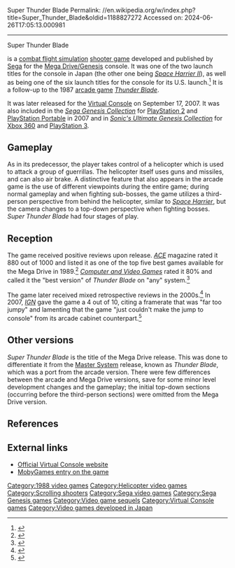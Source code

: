 Super Thunder Blade
Permalink: //en.wikipedia.org/w/index.php?title=Super_Thunder_Blade&oldid=1188827272
Accessed on: 2024-06-26T17:05:13.000981



------
Super Thunder Blade
{{More citations needed|date=February 2007}}
{{Infobox video game
|title = Super Thunder Blade
|image = Super Thunder Blade.jpg
|developer = [[Sega]]
|publisher = [[Sega]]
|designer = 
|producer = [[Yuji Naka]]
|composer = Sachio Ogawa
|platforms = [[Sega Genesis|Mega Drive/Genesis]], [[PlayStation 2]], [[PlayStation Portable]], [[Virtual Console]]
|released = {{vgrelease|JP|October 29, 1988|NA|August 14, 1989|EU|November 30, 1990}}
|genre = [[Action game|Action]], [[Shooter game|shooter]], [[combat flight simulator]]
|modes = 3rd-person perspective, top-down
}}

{{nihongo|'''''Super Thunder Blade'''''|スーパーサンダーブレード}} is a [[combat flight simulation]] [[shooter game]] developed and published by [[Sega]] for the [[Sega Genesis|Mega Drive/Genesis]] console. It was one of the two launch titles for the console in Japan (the other one being ''[[Space Harrier II]]''), as well as being one of the six launch titles for the console for its U.S. launch.<ref>{{cite web |last1=Thomas |first1=Lucas |title=Super Thunder Blade Review |url=https://www.ign.com/articles/2007/09/20/super-thunder-blade-review |website=IGN |date=20 September 2007 |accessdate=25 June 2020}}</ref> It is a follow-up to the 1987 [[arcade game]] ''[[Thunder Blade]]''.

It was later released for the [[Virtual Console]] on September 17, 2007. It was also included in the ''[[Sega Genesis Collection]]'' for [[PlayStation 2]] and [[PlayStation Portable]] in 2007 and in ''[[Sonic's Ultimate Genesis Collection]]'' for [[Xbox 360]] and [[PlayStation 3]].

==Gameplay==
As in its predecessor, the player takes control of a helicopter which is used to attack a group of guerrillas. The helicopter itself uses guns and missiles, and can also air brake. A distinctive feature that also appears in the arcade game is the use of different viewpoints during the entire game; during normal gameplay and when fighting sub-bosses, the game utilizes a third-person perspective from behind the helicopter, similar to ''[[Space Harrier]]'', but the camera changes to a top-down perspective when fighting bosses. ''Super Thunder Blade'' had four stages of play.

==Reception==
The game received positive reviews upon release. ''[[ACE (magazine)|ACE]]'' magazine rated it 880 out of 1000 and listed it as one of the top five best games available for the Mega Drive in 1989.<ref name="ACE">{{cite magazine |title=Console Wars |magazine=[[ACE (magazine)|ACE]] |date=October 1989 |issue=26 (November 1989) |page=144 |url=https://archive.org/details/ace-magazine-26/page/n143}}</ref> ''[[Computer and Video Games]]'' rated it 80% and called it the "best version" of ''Thunder Blade'' on "any" system.<ref name="CVG">{{cite journal |title=Complete Games Guide |journal=[[Computer and Video Games]] |date=16 October 1989 |issue=Complete Guide to Consoles |pages=46–77 |url=https://retrocdn.net/images/9/98/CompleteGuideToConsoles_UK_01.pdf#page=46}}</ref>

The game later received mixed retrospective reviews in the 2000s.<ref>{{cite web |title=Super Thunder Blade |url=https://gamefaqs.gamespot.com/genesis/586510-super-thunder-blade |website=GameFAQs |accessdate=25 June 2020}}</ref> In 2007, ''[[IGN]]'' gave the game a 4 out of 10, citing a framerate that was "far too jumpy" and lamenting that the game "just couldn't make the jump to console" from its arcade cabinet counterpart.<ref>{{cite web |last1=Thomas |first1=Lucas |title=Super Thunder Blade Review |url=https://www.ign.com/articles/2007/09/20/super-thunder-blade-review |website=IGN |date=20 September 2007 |accessdate=25 June 2020}}</ref>

== Other versions ==
''Super Thunder Blade'' is the title of the Mega Drive release. This was done to differentiate it from the [[Master System]] release, known as ''Thunder Blade'', which was a port from the arcade version. There were few differences between the arcade and Mega Drive versions, save for some minor level development changes and the gameplay; the initial top-down sections (occurring before the third-person sections) were omitted from the Mega Drive version.

==References==
{{Reflist}}

==External links==
* [http://vc.sega.jp/vc_thunderblade/ Official Virtual Console website] {{in lang|ja}}
* [http://www.mobygames.com/game/super-thunder-blade MobyGames entry on the game]

{{Authority control}}

[[Category:1988 video games]]
[[Category:Helicopter video games]]
[[Category:Scrolling shooters]]
[[Category:Sega video games]]
[[Category:Sega Genesis games]]
[[Category:Video game sequels]]
[[Category:Virtual Console games]]
[[Category:Video games developed in Japan]]